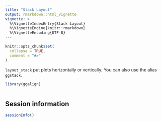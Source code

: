 ```yaml
---
title: "Stack Layout"
output: rmarkdown::html_vignette
vignette: >
  %\VignetteIndexEntry{Stack Layout}
  %\VignetteEngine{knitr::rmarkdown}
  %\VignetteEncoding{UTF-8}
---
```


```r
knitr::opts_chunk$set(
  collapse = TRUE,
  comment = "#>"
)
```

`layout_stack` put plots horizontally or vertically. You can also use the alias
`ggstack`.

```r
library(ggalign)
```

```r

```

## Session information
```r
sessionInfo()
```
